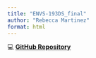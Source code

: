```yaml
---
title: "ENVS-193DS_final"
author: "Rebecca Martinez"
format: html
---
```


💻 [**GitHub Repository**](https://github.com/RebeccaLMartinez/ENVS-193DS_spring-2025_final)